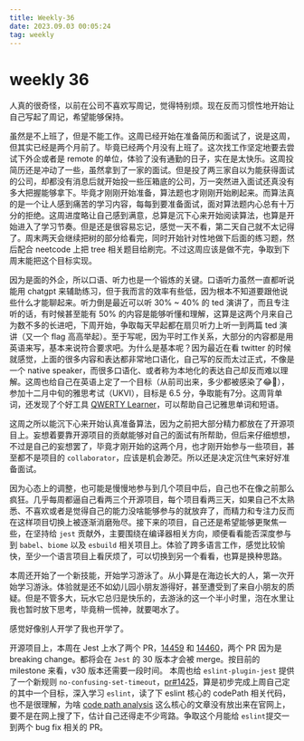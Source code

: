 ```yaml
---
title: Weekly-36
date: 2023.09.03 00:05:24
tag: weekly
---
```


# weekly 36

人真的很奇怪，以前在公司不喜欢写周记，觉得特别烦。现在反而习惯性地开始让自己写起了周记，希望能够保持。

虽然是不上班了，但是不能工作。这周已经开始在准备简历和面试了，说是这周，但其实已经是两个月前了。毕竟已经两个月没有上班了。这次找工作坚定地要去尝试下外企或者是 remote 的单位，体验了没有通勤的日子，实在是太快乐。这周投简历还是冲动了一些，虽然拿到了一家的面试。但是投了两三家自以为能获得面试的公司，却都没有消息后就开始投一些压箱底的公司，万一突然进入面试还真没有多大把握能够拿下。毕竟才刚刚开始准备，算法题也才刚刚开始刷起来。而算法真的是一个让人感到痛苦的学习内容，每每到要准备面试，面对算法题内心总有十万分的拒绝。这周进度略让自己感到满意，总算是沉下心来开始阅读算法，也算是开始进入了学习节奏。但是还是很容易忘记，感觉一天不看，第二天自己就不太记得了。周末两天会继续把树的部分给看完，同时开始针对性地做下后面的练习题，然后配合 neetcode 上把 tree 相关题目给刷完。不过这周应该是做不完，争取到下周末能把这个目标实现。

因为是面的外企，所以口语、听力也是一个锻炼的关键。口语听力虽然一直都听说能用 chatgpt 来辅助练习，但于我而言的效率有些低，因为根本不知道要跟他说些什么才能聊起来。听力倒是最近可以听 30% ~ 40% 的 ted 演讲了，而且专注听的话，有时候甚至能有 50% 的内容是能够听懂和理解，这算是这两个月来自己为数不多的长进吧，下周开始，争取每天早起都在扇贝听力上听一到两篇 ted 演讲（又一个 flag 高高举起）。至于写呢，因为平时工作关系，大部分的内容都是用英语来写，基本来说符合要求吧。为什么是基本呢？因为最近在看 twitter 的时候就感觉，上面的很多内容和表达都非常地口语化，自己写的反而太过正式，不像是一个 native speaker，而很多口语化、或者称为本地化的表达自己却反而难以理解。这周也给自己在英语上定了一个目标（从前司出来，多少都被感染了😂🥶），参加十二月中旬的雅思考试（UKVI），目标是 6.5 分，争取能有7分。这周背单词，还发现了个好工具 [QWERTY Learner](https://qwerty.kaiyi.cool/)，可以帮助自己记雅思单词和短语。

这周之所以能沉下心来开始认真准备算法，因为之前把大部分精力都放在了开源项目上。妄想着要靠开源项目的贡献能够对自己的面试有所帮助，但后来仔细想想，不过是自己的妄想罢了，毕竟才刚开始的这两个月，也才刚开始参与一些项目，甚至都不是项目的 `collaborator`，应该是机会渺茫。所以还是决定沉住气来好好准备面试。

因为心态上的调整，也可能是慢慢地参与到几个项目中后，自己也不在像之前那么疯狂。几乎每周都逼自己看两三个开源项目，每个项目看两三天，如果自己不太熟悉、不喜欢或者是觉得自己的能力没啥能够参与的就放弃了，而精力和专注力反而在这样项目切换上被逐渐消磨殆尽。接下来的项目，自己还是希望能够更聚焦一些，在坚持给 `jest` 贡献外，主要围绕在编译器相关方向，顺便看看能否深度参与到 `babel`、`biome` 以及 `esbuild` 相关项目上。体验了跨多语言工作，感觉比较愉快，至少一个语言项目上看厌烦了，可以切换到另一个看看，也算是换种思路。

本周还开始了一个新技能，开始学习游泳了。从小算是在海边长大的人，第一次开始学习游泳。体验就是还不如幼儿园小朋友游得好，甚至遭受到了来自小朋友的质疑。但是不管多大，玩水它总归是快乐的，去游泳的这一个半小时里，泡在水里让我也暂时放下思考，毕竟稍一慌神，就要喝水了。

感觉好像别人开学了我也开学了。

开源项目上，本周在 Jest 上水了两个 PR，[14459](https://github.com/jestjs/jest/pull/14459) 和 [14460](https://github.com/jestjs/jest/pull/14460)，两个 PR 因为是 breaking change。都将会在 `Jest` 的 30 版本才会被 merge。按目前的 milestone 来看，v30 版本还需要一段时间。 本周也给 `eslint-plugin-jest` 提供了一个新规则 `no-confusing-set-timeout`，[pr#1425](https://github.com/jest-community/eslint-plugin-jest/pull/1425)，算是初步完成上周自己定的其中一个目标，深入学习 `eslint`，读了下 eslint 核心的 codePath 相关代码，也不是很理解，为啥 [code path analysis](https://eslint.org/docs/latest/extend/code-path-analysis) 这么核心的文章没有放出来在官网上，要不是在网上搜了下，估计自己还得走不少弯路。争取这个月能给 `eslint`提交一到两个 bug fix 相关的 PR。
